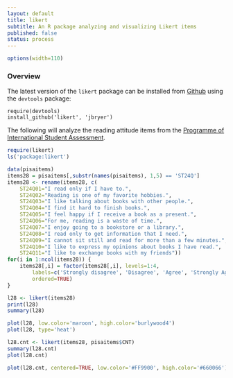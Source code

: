 ```yaml
---
layout: default	
title: likert
subtitle: An R package analyzing and visualizing Likert items
published: false
status: process
---
```

```r
options(width=110)
```

### Overview

The latest version of the `likert` package can be installed from [Github](http://github.com/jbryer/likert) using the `devtools` package:

	require(devtools)
	install_github('likert', 'jbryer')

The following will analyze the reading attitude items from the [Programme of International Student Assessment](http://www.pisa.oecd.org).


```r
require(likert)
ls('package:likert')
```

```r
data(pisaitems)
items28 = pisaitems[,substr(names(pisaitems), 1,5) == 'ST24Q']
items28 <- rename(items28, c(
	ST24Q01="I read only if I have to.",
	ST24Q02="Reading is one of my favorite hobbies.",
	ST24Q03="I like talking about books with other people.",
	ST24Q04="I find it hard to finish books.",
	ST24Q05="I feel happy if I receive a book as a present.",
	ST24Q06="For me, reading is a waste of time.",
	ST24Q07="I enjoy going to a bookstore or a library.",
	ST24Q08="I read only to get information that I need.",
	ST24Q09="I cannot sit still and read for more than a few minutes.",
	ST24Q10="I like to express my opinions about books I have read.",
	ST24Q11="I like to exchange books with my friends"))
for(i in 1:ncol(items28)) {
	items28[,i] = factor(items28[,i], levels=1:4, 
		labels=c('Strongly disagree', 'Disagree', 'Agree', 'Strongly Agree'), 
		ordered=TRUE)
}
```

```r
l28 <- likert(items28)
print(l28)
summary(l28)
```

```r
plot(l28, low.color='maroon', high.color='burlywood4')
plot(l28, type='heat')
```

```r
l28.cnt <- likert(items28, pisaitems$CNT)
summary(l28.cnt)
plot(l28.cnt)
```

```r
plot(l28.cnt, centered=TRUE, low.color='#FF9900', high.color='#660066')
```
